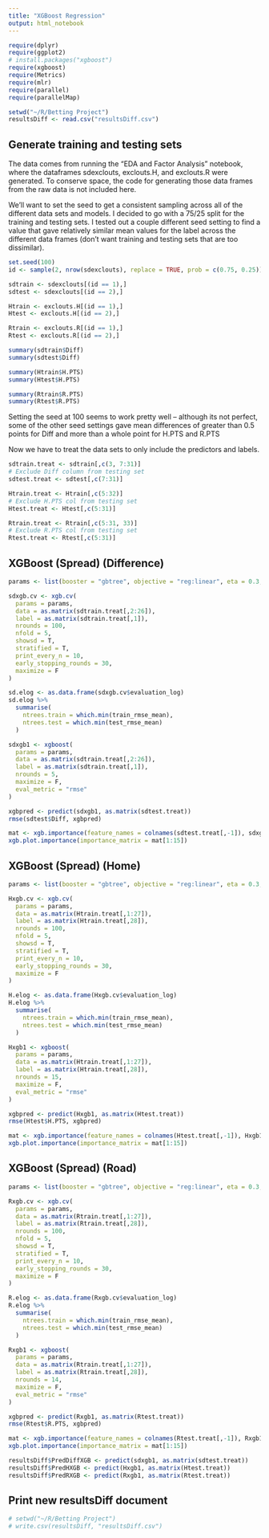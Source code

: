 ---
title: "XGBoost Regression"
output: html_notebook
---

```{r}
require(dplyr)
require(ggplot2)
# install.packages("xgboost")
require(xgboost)
require(Metrics)
require(mlr)
require(parallel)
require(parallelMap)
```

```{r}
setwd("~/R/Betting Project")
resultsDiff <- read.csv("resultsDiff.csv")
```

## Generate training and testing sets

The data comes from running the "EDA and Factor Analysis" notebook, where the dataframes sdexclouts, exclouts.H, and exclouts.R were generated. To conserve space, the code for generating those data frames from the raw data is not included here. 

We'll want to set the seed to get a consistent sampling across all of the different data sets and models. I decided to go with a 75/25 split for the training and testing sets. I tested out a couple different seed setting to find a value that gave relatively similar mean values for the label across the different data frames (don't want training and testing sets that are too dissimilar).

```{r}
set.seed(100)
id <- sample(2, nrow(sdexclouts), replace = TRUE, prob = c(0.75, 0.25))

sdtrain <- sdexclouts[(id == 1),]
sdtest <- sdexclouts[(id == 2),]

Htrain <- exclouts.H[(id == 1),]
Htest <- exclouts.H[(id == 2),]

Rtrain <- exclouts.R[(id == 1),]
Rtest <- exclouts.R[(id == 2),]

summary(sdtrain$Diff)
summary(sdtest$Diff)

summary(Htrain$H.PTS)
summary(Htest$H.PTS)

summary(Rtrain$R.PTS)
summary(Rtest$R.PTS)
```

Setting the seed at 100 seems to work pretty well -- although its not perfect, some of the other seed settings gave mean differences of greater than 0.5 points for Diff and more than a whole point for H.PTS and R.PTS

Now we have to treat the data sets to only include the predictors and labels.

```{r}
sdtrain.treat <- sdtrain[,c(3, 7:31)]
# Exclude Diff column from testing set
sdtest.treat <- sdtest[,c(7:31)]

Htrain.treat <- Htrain[,c(5:32)]
# Exclude H.PTS col from testing set
Htest.treat <- Htest[,c(5:31)]

Rtrain.treat <- Rtrain[,c(5:31, 33)]
# Exclude R.PTS col from testing set
Rtest.treat <- Rtest[,c(5:31)]
```

## XGBoost (Spread) (Difference)

```{r}
params <- list(booster = "gbtree", objective = "reg:linear", eta = 0.3, gamma = 0, max_depth = 6, min_child_weight = 1, subsample = 1, colsample_bytree = 1)

sdxgb.cv <- xgb.cv(
  params = params,
  data = as.matrix(sdtrain.treat[,2:26]),
  label = as.matrix(sdtrain.treat[,1]),
  nrounds = 100,
  nfold = 5, 
  showsd = T,
  stratified = T,
  print_every_n = 10,
  early_stopping_rounds = 30,
  maximize = F
)
```
```{r}
sd.elog <- as.data.frame(sdxgb.cv$evaluation_log)
sd.elog %>%
  summarise(
    ntrees.train = which.min(train_rmse_mean),
    ntrees.test = which.min(test_rmse_mean)
  )
```

```{r}
sdxgb1 <- xgboost(
  params = params,
  data = as.matrix(sdtrain.treat[,2:26]),
  label = as.matrix(sdtrain.treat[,1]),
  nrounds = 5,
  maximize = F,
  eval_metric = "rmse"
)

xgbpred <- predict(sdxgb1, as.matrix(sdtest.treat))
rmse(sdtest$Diff, xgbpred)
```

```{r}
mat <- xgb.importance(feature_names = colnames(sdtest.treat[,-1]), sdxgb1)
xgb.plot.importance(importance_matrix = mat[1:15])
```

## XGBoost (Spread) (Home)

```{r}
params <- list(booster = "gbtree", objective = "reg:linear", eta = 0.3, gamma = 0, max_depth = 6, min_child_weight = 1, subsample = 1, colsample_bytree = 1)

Hxgb.cv <- xgb.cv(
  params = params,
  data = as.matrix(Htrain.treat[,1:27]),
  label = as.matrix(Htrain.treat[,28]),
  nrounds = 100,
  nfold = 5, 
  showsd = T,
  stratified = T,
  print_every_n = 10,
  early_stopping_rounds = 30,
  maximize = F
)
```

```{r}
H.elog <- as.data.frame(Hxgb.cv$evaluation_log)
H.elog %>%
  summarise(
    ntrees.train = which.min(train_rmse_mean),
    ntrees.test = which.min(test_rmse_mean)
  )
```

```{r}
Hxgb1 <- xgboost(
  params = params,
  data = as.matrix(Htrain.treat[,1:27]),
  label = as.matrix(Htrain.treat[,28]),
  nrounds = 15,
  maximize = F,
  eval_metric = "rmse"
)

xgbpred <- predict(Hxgb1, as.matrix(Htest.treat))
rmse(Htest$H.PTS, xgbpred)
```

```{r}
mat <- xgb.importance(feature_names = colnames(Htest.treat[,-1]), Hxgb1)
xgb.plot.importance(importance_matrix = mat[1:15])
```

## XGBoost (Spread) (Road)

```{r}
params <- list(booster = "gbtree", objective = "reg:linear", eta = 0.3, gamma = 0, max_depth = 6, min_child_weight = 1, subsample = 1, colsample_bytree = 1)

Rxgb.cv <- xgb.cv(
  params = params,
  data = as.matrix(Rtrain.treat[,1:27]),
  label = as.matrix(Rtrain.treat[,28]),
  nrounds = 100,
  nfold = 5, 
  showsd = T,
  stratified = T,
  print_every_n = 10,
  early_stopping_rounds = 30,
  maximize = F
)
```

```{r}
R.elog <- as.data.frame(Rxgb.cv$evaluation_log)
R.elog %>%
  summarise(
    ntrees.train = which.min(train_rmse_mean),
    ntrees.test = which.min(test_rmse_mean)
  )
```

```{r}
Rxgb1 <- xgboost(
  params = params,
  data = as.matrix(Rtrain.treat[,1:27]),
  label = as.matrix(Rtrain.treat[,28]),
  nrounds = 14,
  maximize = F,
  eval_metric = "rmse"
)

xgbpred <- predict(Rxgb1, as.matrix(Rtest.treat))
rmse(Rtest$R.PTS, xgbpred)
```

```{r}
mat <- xgb.importance(feature_names = colnames(Rtest.treat[,-1]), Rxgb1)
xgb.plot.importance(importance_matrix = mat[1:15])
```

```{r}
resultsDiff$PredDiffXGB <- predict(sdxgb1, as.matrix(sdtest.treat))
resultsDiff$PredHXGB <- predict(Hxgb1, as.matrix(Htest.treat))
resultsDiff$PredRXGB <- predict(Rxgb1, as.matrix(Rtest.treat))
```

## Print new resultsDiff document

```{r}
# setwd("~/R/Betting Project")
# write.csv(resultsDiff, "resultsDiff.csv")
```

